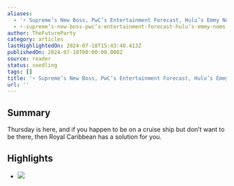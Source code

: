 ```yaml
---
aliases:
  - '⚡ Supreme’s New Boss, PwC’s Entertainment Forecast, Hulu’s Emmy Noms'
  - ⚡-supreme’s-new-boss-pwc’s-entertainment-forecast-hulu’s-emmy-noms
author: TheFutureParty
category: articles
lastHighlightedOn: 2024-07-18T15:43:48.413Z
publishedOn: 2024-07-18T00:00:00.000Z
source: reader
status: seedling
tags: []
title: '⚡ Supreme’s New Boss, PwC’s Entertainment Forecast, Hulu’s Emmy Noms'
url: ''
---
```

## Summary

Thursday is here, and if you happen to be on a cruise ship but don’t want to be there, then Royal Caribbean has a solution for you.

## Highlights

- ![](https://media.beehiiv.com/cdn-cgi/image/fit=scale-down,format=auto,onerror=redirect,quality=80/uploads/asset/file/8bc2fa0f-5102-4103-b7d6-121c5960116b/supreme_july_18.jpg?t=1721268568)
